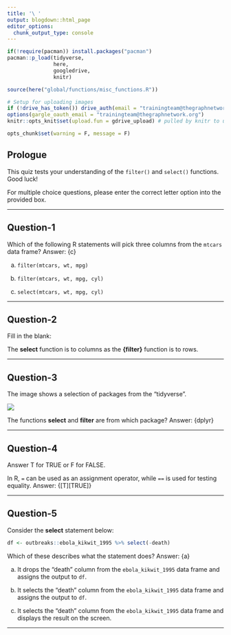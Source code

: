 ```yaml
---
title: '\ '
output: blogdown::html_page
editor_options: 
  chunk_output_type: console
---
```


```r
if(!require(pacman)) install.packages("pacman")
pacman::p_load(tidyverse, 
               here,
               googledrive,
               knitr)

source(here("global/functions/misc_functions.R"))

# Setup for uploading images
if (!drive_has_token()) drive_auth(email = "trainingteam@thegraphnetwork.org")
options(gargle_oauth_email = "trainingteam@thegraphnetwork.org")
knitr::opts_knit$set(upload.fun = gdrive_upload) # pulled by knitr to upload image

opts_chunk$set(warning = F, message = F)
```

## Prologue

This quiz tests your understanding of the `filter()` and `select()` functions. Good luck!

For multiple choice questions, please enter the correct letter option into the provided box.

------------------------------------------------------------------------

## Question-1

Which of the following R statements will pick three columns from the `mtcars` data frame? Answer: {c}

a.  `filter(mtcars, wt, mpg)`

b.  `filter(mtcars, wt, mpg, cyl)`

c.  `select(mtcars, wt, mpg, cyl)`

------------------------------------------------------------------------

## Question-2

Fill in the blank:

The **select** function is to columns as the **{filter}** function is to rows.

------------------------------------------------------------------------

## Question-3

The image shows a selection of packages from the "tidyverse".

![](quiz_images/tidyverse_website.png)

The functions **select** and **filter** are from which package? Answer: {dplyr}

------------------------------------------------------------------------

## Question-4

Answer T for TRUE or F for FALSE.

In R, `=` can be used as an assignment operator, while `==` is used for testing equality. Answer: {[T][TRUE]}

------------------------------------------------------------------------

## Question-5

Consider the **select** statement below:

```r
df <- outbreaks::ebola_kikwit_1995 %>% select(-death)
```

Which of these describes what the statement does? Answer: {a}

a.  It drops the "death" column from the `ebola_kikwit_1995` data frame and assigns the output to `df`.

b.  It selects the "death" column from the `ebola_kikwit_1995` data frame and assigns the output to `df`.

c.  It selects the "death" column from the `ebola_kikwit_1995` data frame and displays the result on the screen.

------------------------------------------------------------------------
